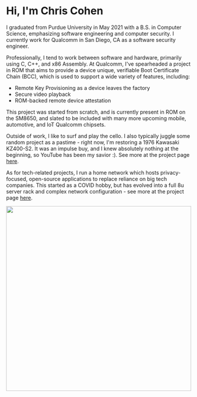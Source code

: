 
<NextSeo
  title="About"
  description="Information about me and this website."
/>

# Hi, I'm Chris Cohen

I graduated from Purdue University in May 2021 with a B.S. in Computer Science, emphasizing software engineering and computer security. I currently work for Qualcomm in San Diego, CA as a software security engineer.

Professionally, I tend to work between software and hardware, primarily using C, C++, and x86 Assembly. At Qualcomm, I've spearheaded a project in ROM that aims to provide a device unique, verifiable Boot Certificate Chain (BCC), which is used to support a wide variety of features, including:

- Remote Key Provisioning as a device leaves the factory
- Secure video playback
- ROM-backed remote device attestation

This project was started from scratch, and is currently present in ROM on the SM8650, and slated to be included with many more upcoming mobile, automotive, and IoT Qualcomm chipsets.

Outside of work, I like to surf and play the cello. I also typically juggle some random project as a pastime - right now, I'm restoring a 1976 Kawasaki KZ400-S2. It was an impulse buy, and I knew absolutely nothing at the beginning, so YouTube has been my savior :). See more at the project page <a href="/projects/motorcycle">here</a>.

As for tech-related projects, I run a home network which hosts privacy-focused, open-source applications to replace reliance on big tech companies. This started as a COVID hobby, but has evolved into a full 8u server rack and complex network configuration - see more at the project page <a href="/projects/homelab">here</a>.

<img
  src="/images/me.jpg"
  height="auto"
  width="500"
/>
